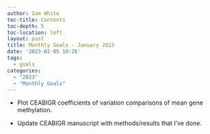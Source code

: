 ```yaml
---
author: Sam White
toc-title: Contents
toc-depth: 5
toc-location: left
layout: post
title: Monthly Goals - January 2023
date: '2023-01-05 10:26'
tags: 
  - goals
categories: 
  - "2023"
  - "Monthly Goals"
---
```


- Plot CEABIGR coefficients of variation comparisons of mean gene methylation.

- Update CEABIGR manuscript with methods/results that I've done.

